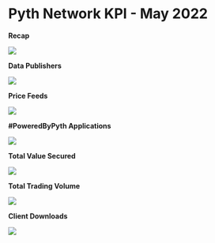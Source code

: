 # Pyth Network KPI - May 2022

**Recap**

![](<../../../../images/kpi/may-22/End_of_Month___May-22_v2_(1).jpg>)

**Data Publishers**

![](../../../../images/kpi/may-22/Data.png)

**Price Feeds**

![](../../../../images/kpi/may-22/PriceFeeds.png)

**#PoweredByPyth Applications**

![](../../../../images/kpi/may-22/dAppIntegration.png)

**Total Value Secured**

![](../../../../images/kpi/may-22/MaydAppsTVS.png)

**Total Trading Volume**

![](../../../../images/kpi/may-22/MayTradingVolume.png)

**Client Downloads**

![](../../../../images/kpi/may-22/Client_Downloads_Cumulative_May.png)
